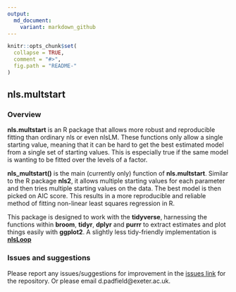 ```yaml
---
output:
  md_document:
    variant: markdown_github
---
```


<!-- README.md is generated from README.Rmd. Please edit that file -->

```r
knitr::opts_chunk$set(
  collapse = TRUE,
  comment = "#>",
  fig.path = "README-"
)
```

## nls.multstart

### Overview

__nls.multstart__ is an R package that allows more robust and reproducible fitting than ordinary nls or even nlsLM. These functions only allow a single starting value, meaning that it can be hard to get the best estimated model from a single set of starting values. This is especially true if the same model is wanting to be fitted over the levels of a factor.

__nls_multstart()__ is the main (currently only) function of __nls.multstart__. Similar to the R package __nls2__, it allows multiple starting values for each parameter and then tries multiple starting values on the data. The best model is then picked on AIC score. This results in a more reproducible and reliable method of fitting non-linear least squares regression in R.

This package is designed to work with the __tidyverse__, harnessing the functions within __broom__, __tidyr__, __dplyr__ and __purrr__ to extract estimates and plot things easily with __ggplot2__. A slightly less tidy-friendly implementation is [__nlsLoop__](https://github.com/padpadpadpad/nlsLoop)

### Issues and suggestions

Please report any issues/suggestions for improvement in the [issues link](https://github.com/padpadpadpad/nls.multstart/issues) for the repository. Or please email d.padfield@exeter.ac.uk.
